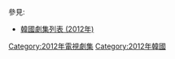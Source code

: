 {{Catnav|頁面分類|...|電視節目|電視劇|每年電視影集|2012年電視影集}}
{{Catnav|頁面分類|...|电视节目|电视剧|各國電視劇|韓國電視劇|每年韓國電視劇集}}

{{cat year nav
| year = 2012
| cat = 韓國電視劇集 
| sortkey = 韓國電視劇集
| article = 韓國電視劇
| in = 
}}
參見:
*[[韓國劇集列表_(2012年)|韓國劇集列表 (2012年)]]

[[Category:2012年電視劇集|Category:2012年電視劇集]]
[[Category:2012年韓國|Category:2012年韓國]]